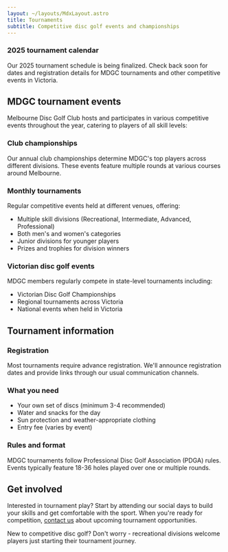 ```yaml
---
layout: ~/layouts/MdxLayout.astro
title: Tournaments
subtitle: Competitive disc golf events and championships
---
```



<HeroImage
  src={heroImage}
  alt="Tournament players at ADGC"
  class="aspect-[2/1] object-top"
/>

<Panel>
<Text>

### 2025 tournament calendar

Our 2025 tournament schedule is being finalized. Check back soon for dates and registration details
for MDGC tournaments and other competitive events in Victoria.

</Text>
</Panel>

<Text>

## MDGC tournament events

Melbourne Disc Golf Club hosts and participates in various competitive events throughout the year,
catering to players of all skill levels:

### Club championships

Our annual club championships determine MDGC's top players across different divisions.
These events feature multiple rounds at various courses around Melbourne.

### Monthly tournaments

Regular competitive events held at different venues, offering:

- Multiple skill divisions (Recreational, Intermediate, Advanced, Professional)
- Both men's and women's categories
- Junior divisions for younger players
- Prizes and trophies for division winners

### Victorian disc golf events

MDGC members regularly compete in state-level tournaments including:

- Victorian Disc Golf Championships
- Regional tournaments across Victoria
- National events when held in Victoria

## Tournament information

### Registration

Most tournaments require advance registration. We'll announce registration dates and
provide links through our usual communication channels.

### What you need

- Your own set of discs (minimum 3-4 recommended)
- Water and snacks for the day
- Sun protection and weather-appropriate clothing
- Entry fee (varies by event)

### Rules and format

MDGC tournaments follow Professional Disc Golf Association (PDGA) rules.
Events typically feature 18-36 holes played over one or multiple rounds.

## Get involved

Interested in tournament play? Start by attending our social days to build your skills
and get comfortable with the sport. When you're ready for competition,
[contact us](/club/contact) about upcoming tournament opportunities.

New to competitive disc golf? Don't worry - recreational divisions welcome players
just starting their tournament journey.

</Text>
